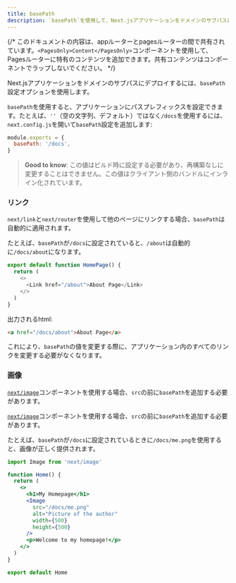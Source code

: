 ```yaml
---
title: basePath
description: `basePath`を使用して、Next.jsアプリケーションをドメインのサブパスにデプロイします
---
```


{/* このドキュメントの内容は、appルーターとpagesルーターの間で共有されています。`<PagesOnly>Content</PagesOnly>`コンポーネントを使用して、Pagesルーターに特有のコンテンツを追加できます。共有コンテンツはコンポーネントでラップしないでください。 */}

Next.jsアプリケーションをドメインのサブパスにデプロイするには、`basePath`設定オプションを使用します。

`basePath`を使用すると、アプリケーションにパスプレフィックスを設定できます。たとえば、`''`（空の文字列、デフォルト）ではなく`/docs`を使用するには、`next.config.js`を開いて`basePath`設定を追加します:

```js filename="next.config.js"
module.exports = {
  basePath: '/docs',
}
```

> **Good to know**: この値はビルド時に設定する必要があり、再構築なしに変更することはできません。この値はクライアント側のバンドルにインライン化されています。

### リンク

`next/link`と`next/router`を使用して他のページにリンクする場合、`basePath`は自動的に適用されます。

たとえば、`basePath`が`/docs`に設定されていると、`/about`は自動的に`/docs/about`になります。

```js
export default function HomePage() {
  return (
    <>
      <Link href="/about">About Page</Link>
    </>
  )
}
```

出力されるhtml:

```html
<a href="/docs/about">About Page</a>
```

これにより、`basePath`の値を変更する際に、アプリケーション内のすべてのリンクを変更する必要がなくなります。

### 画像

<AppOnly>

[`next/image`](/docs/app/api-reference/components/image)コンポーネントを使用する場合、`src`の前に`basePath`を追加する必要があります。

</AppOnly>

<PagesOnly>

[`next/image`](/docs/pages/api-reference/components/image)コンポーネントを使用する場合、`src`の前に`basePath`を追加する必要があります。

</PagesOnly>

たとえば、`basePath`が`/docs`に設定されているときに`/docs/me.png`を使用すると、画像が正しく提供されます。

```jsx
import Image from 'next/image'

function Home() {
  return (
    <>
      <h1>My Homepage</h1>
      <Image
        src="/docs/me.png"
        alt="Picture of the author"
        width={500}
        height={500}
      />
      <p>Welcome to my homepage!</p>
    </>
  )
}

export default Home
```